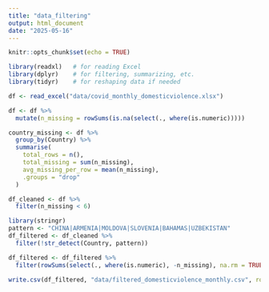 ```yaml
---
title: "data_filtering"
output: html_document
date: "2025-05-16"
---
```


```r
knitr::opts_chunk$set(echo = TRUE)
```

```r
library(readxl)   # for reading Excel
library(dplyr)    # for filtering, summarizing, etc.
library(tidyr)    # for reshaping data if needed
```
```r
df <- read_excel("data/covid_monthly_domesticviolence.xlsx")

```

```r
df <- df %>%
  mutate(n_missing = rowSums(is.na(select(., where(is.numeric)))))

country_missing <- df %>%
  group_by(Country) %>%
  summarise(
    total_rows = n(),
    total_missing = sum(n_missing),
    avg_missing_per_row = mean(n_missing),
    .groups = "drop"
  )

```

```r
df_cleaned <- df %>%
  filter(n_missing < 6)

```
```r
library(stringr)
pattern <- "CHINA|ARMENIA|MOLDOVA|SLOVENIA|BAHAMAS|UZBEKISTAN"
df_filtered <- df_cleaned %>%
  filter(!str_detect(Country, pattern))


```

```r
df_filtered <- df_filtered %>%
  filter(rowSums(select(., where(is.numeric), -n_missing), na.rm = TRUE) >= 35)

```
```r
write.csv(df_filtered, "data/filtered_domesticviolence_monthly.csv", row.names = FALSE)

```

